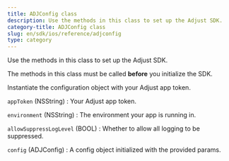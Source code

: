 ```yaml
---
title: ADJConfig class
description: Use the methods in this class to set up the Adjust SDK.
category-title: ADJConfig class
slug: en/sdk/ios/reference/adjconfig
type: category
---
```


Use the methods in this class to set up the Adjust SDK.


<Callout type="important">

The methods in this class must be called **before** you initialize the SDK.

</Callout>

<Function name="Constructor">

Instantiate the configuration object with your Adjust app token.

<slot slot="signature">


<ConstructorSig />

</slot>

<slot slot="snippet">


<Constructor />

</slot>

<slot slot="parameters">

`appToken` (NSString)
: Your Adjust app token.

`environment` (NSString)
: The environment your app is running in.

`allowSuppressLogLevel` (BOOL)
: Whether to allow all logging to be suppressed.

</slot>

<slot slot="returns">

`config` (ADJConfig)
: A config object initialized with the provided params.

</slot>

</Function>
